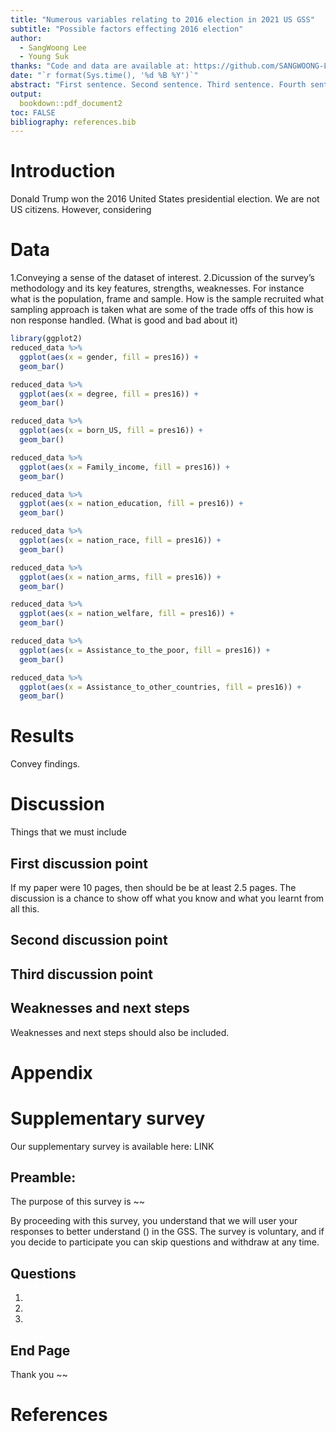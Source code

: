 ```yaml
---
title: "Numerous variables relating to 2016 election in 2021 US GSS"
subtitle: "Possible factors effecting 2016 election"
author: 
  - SangWoong Lee
  - Young Suk 
thanks: "Code and data are available at: https://github.com/SANGWOONG-LEE/2016electionanalysis.git".
date: "`r format(Sys.time(), '%d %B %Y')`"
abstract: "First sentence. Second sentence. Third sentence. Fourth sentence."
output:
  bookdown::pdf_document2
toc: FALSE
bibliography: references.bib
---
```


# Introduction

Donald Trump won the 2016 United States presidential election. We are not US citizens. 
However, considering 



# Data
1.Conveying a sense of the dataset of interest.
2.Dicussion of the survey's methodology and its key features, strengths, weaknesses.
For instance what is the population, frame and sample.
How is the sample recruited 
what sampling approach is taken
what are some of the trade offs of this 
how is non response handled.
(What is good and bad about it)

```r
library(ggplot2)
reduced_data %>%
  ggplot(aes(x = gender, fill = pres16)) +
  geom_bar()
```
```r
reduced_data %>%
  ggplot(aes(x = degree, fill = pres16)) +
  geom_bar()
```
```r
reduced_data %>%
  ggplot(aes(x = born_US, fill = pres16)) +
  geom_bar()
```
```r
reduced_data %>%
  ggplot(aes(x = Family_income, fill = pres16)) +
  geom_bar()
```
```r
reduced_data %>%
  ggplot(aes(x = nation_education, fill = pres16)) +
  geom_bar()
```
```r
reduced_data %>%
  ggplot(aes(x = nation_race, fill = pres16)) +
  geom_bar()
```
```r
reduced_data %>%
  ggplot(aes(x = nation_arms, fill = pres16)) +
  geom_bar()
```
```r
reduced_data %>%
  ggplot(aes(x = nation_welfare, fill = pres16)) +
  geom_bar()
```
```r
reduced_data %>%
  ggplot(aes(x = Assistance_to_the_poor, fill = pres16)) +
  geom_bar()
```
```r
reduced_data %>%
  ggplot(aes(x = Assistance_to_other_countries, fill = pres16)) +
  geom_bar()
```



# Results
Convey findings. 


# Discussion

Things that we must include

## First discussion point

If my paper were 10 pages, then should be be at least 2.5 pages. The discussion is a chance to show off what you know and what you learnt from all this. 

## Second discussion point

## Third discussion point

## Weaknesses and next steps

Weaknesses and next steps should also be included.

\newpage

\appendix

# Appendix {-}


# Supplementary survey

Our supplementary survey is available here: LINK

## Preamble:

The purpose of this survey is ~~

By proceeding with this survey, you understand that we will user your responses to 
better understand () in the GSS. The survey is voluntary, and if you decide to 
participate you can skip questions and withdraw at any time.

## Questions
1. 
2. 
3. 

## End Page

Thank you ~~

\newpage


# References


